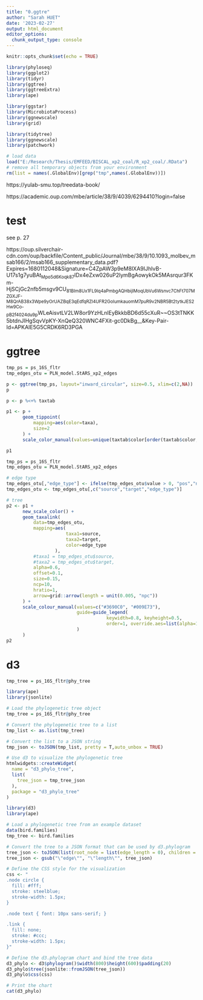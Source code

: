 ```yaml
---
title: "0.ggtre"
author: "Sarah HUET"
date: '2023-02-27'
output: html_document
editor_options: 
  chunk_output_type: console
---
```


```r
knitr::opts_chunk$set(echo = TRUE)

library(phyloseq)
library(ggplot2)
library(tidyr)
library(ggtree)
library(ggtreeExtra)
library(ape)

library(ggstar)
library(MicrobiotaProcess)
library(ggnewscale)
library(grid)

library(tidytree)
library(ggnewscale)
library(patchwork)

# load data
load("E:/Research/Thesis/EMFEED/BISCAL_xp2_coal/R_xp2_coal/.RData")
# remove all temporary objects from your environment
rm(list = names(.GlobalEnv)[grep("tmp",names(.GlobalEnv))])


```

https://yulab-smu.top/treedata-book/

https://academic.oup.com/mbe/article/38/9/4039/6294410?login=false

# test

see p. 27

https://oup.silverchair-cdn.com/oup/backfile/Content_public/Journal/mbe/38/9/10.1093_molbev_msab166/2/msab166_supplementary_data.pdf?Expires=1680112048&Signature=C4ZpAW3p9eM8IXA9IJhIvB-U17s1g7yuBAt~Mpo5d6Koqk87~IDx4eZxw026uP2lymBgAowykOk5MAsrqur3FKm-HjSCjGc2nfb5msgv9CU~81BIm8Ux1FL9lq4aPmbgAQHbijIMoqUbVu6Wsnvc7ChFt707MZGXJF-M8QrAB38x3Wpe9yOrUAZBqE3qEdfqRZl4UFR2GoIumkauomM7puR9v2NBR5Bt2tytkJES2Hw9Co-pB2f4024du9p~WLeAisvtLV2LW8or9YzHLnIEyBkkbBD6d55cXuR~~OS3tTNKK5btdnJIHgSqvVpKY-XnQeQ320WNC4FXit-gc0DkBg__&Key-Pair-Id=APKAIE5G5CRDK6RD3PGA



# ggtree

```r

tmp_ps = ps_16S_fltr
tmp_edges_otu = PLN_model.StARS_xp2_edges

p <- ggtree(tmp_ps, layout="inward_circular", size=0.5, xlim=c(2,NA))
p

```

```r

p <- p %<+% taxtab

p1 <- p +
      geom_tippoint(
          mapping=aes(color=taxa),
          size=2
      ) +
      scale_color_manual(values=unique(taxtab$color[order(taxtab$color,taxtab$order)]))

p1
```


```r

tmp_ps = ps_16S_fltr
tmp_edges_otu = PLN_model.StARS_xp2_edges

# edge type
tmp_edges_otu[,"edge_type"] <- ifelse(tmp_edges_otu$value > 0, "pos","neg")
tmp_edges_otu <- tmp_edges_otu[,c("source","target","edge_type")]

# tree
p2 <- p1 +
      new_scale_color() +
      geom_taxalink(
          data=tmp_edges_otu,
          mapping=aes(
                      taxa1=source, 
                      taxa2=target, 
                      color=edge_type
                  ),
          #taxa1 = tmp_edges_otu$source,
          #taxa2 = tmp_edges_otu$target,
          alpha=0.6,
          offset=0.1,
          size=0.15,
          ncp=10,
          hratio=1,
          arrow=grid::arrow(length = unit(0.005, "npc"))
      ) +
      scale_colour_manual(values=c("#3690C0", "#009E73"),
                          guide=guide_legend(
                                     keywidth=0.8, keyheight=0.5,
                                     order=1, override.aes=list(alpha=1, size=0.5)
                          )
      )
p2

```

# d3

```r

tmp_tree = ps_16S_fltr@phy_tree


```

```r

library(ape)
library(jsonlite)

# Load the phylogenetic tree object
tmp_tree = ps_16S_fltr@phy_tree

# Convert the phylogenetic tree to a list
tmp_list <- as.list(tmp_tree)

# Convert the list to a JSON string
tmp_json <- toJSON(tmp_list, pretty = T,auto_unbox = TRUE)

# Use d3 to visualize the phylogenetic tree
htmlwidgets::createWidget(
  name = "d3_phylo_tree",
  list(
    tree_json = tmp_tree_json
  ),
  package = "d3_phylo_tree"
)

```

```r
library(d3)
library(ape)

# Load a phylogenetic tree from an example dataset
data(bird.families)
tmp_tree <- bird.families

# Convert the tree to a JSON format that can be used by d3.phylogram
tree_json <- toJSON(list(root_node = list(edge_length = 0), children = list(tree$node)))
tree_json <- gsub("\"edge\"", "\"length\"", tree_json)

# Define the CSS style for the visualization
css <- "
.node circle {
  fill: #fff;
  stroke: steelblue;
  stroke-width: 1.5px;
}

.node text { font: 10px sans-serif; }

.link {
  fill: none;
  stroke: #ccc;
  stroke-width: 1.5px;
}"

# Define the d3.phylogram chart and bind the tree data
d3_phylo <- d3$phylogram()$width(800)$height(600)$padding(20)
d3_phylo$tree(jsonlite::fromJSON(tree_json))
d3_phylo$css(css)

# Print the chart
cat(d3_phylo)

```






